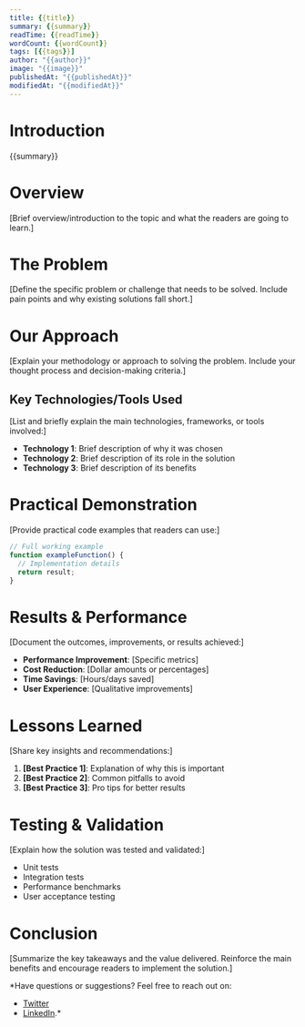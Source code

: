 ```yaml
---
title: {{title}}
summary: {{summary}}
readTime: {{readTime}}
wordCount: {{wordCount}}
tags: [{{tags}}]
author: "{{author}}"
image: "{{image}}"
publishedAt: "{{publishedAt}}"
modifiedAt: "{{modifiedAt}}"
---
```


# Introduction

{{summary}}

# Overview

[Brief overview/introduction to the topic and 
what the readers are going to learn.]

# The Problem

[Define the specific problem or challenge that 
needs to be solved. Include pain points and why 
existing solutions fall short.]

# Our Approach

[Explain your methodology or approach to solving 
the problem. Include your thought process and 
decision-making criteria.]

## Key Technologies/Tools Used

[List and briefly explain the main technologies, 
frameworks, or tools involved:]

- **Technology 1**: Brief description of why it was chosen
- **Technology 2**: Brief description of its role in the solution
- **Technology 3**: Brief description of its benefits

# Practical Demonstration

[Provide practical code examples that readers can use:]

```javascript
// Full working example
function exampleFunction() {
  // Implementation details
  return result;
}
```

# Results & Performance

[Document the outcomes, improvements, or results achieved:]

- **Performance Improvement**: [Specific metrics]
- **Cost Reduction**: [Dollar amounts or percentages]
- **Time Savings**: [Hours/days saved]
- **User Experience**: [Qualitative improvements]

# Lessons Learned

[Share key insights and recommendations:]

1. **[Best Practice 1]**: Explanation of why this is important
2. **[Best Practice 2]**: Common pitfalls to avoid
3. **[Best Practice 3]**: Pro tips for better results

# Testing & Validation

[Explain how the solution was tested and validated:]

- Unit tests
- Integration tests
- Performance benchmarks
- User acceptance testing

# Conclusion

[Summarize the key takeaways and the value delivered. 
Reinforce the main benefits and encourage readers to 
implement the solution.]

*Have questions or suggestions? Feel free to reach out on:

- [Twitter](https://twitter.com/yourhandle) 
- [LinkedIn](https://linkedin.com/in/yourprofile).*
